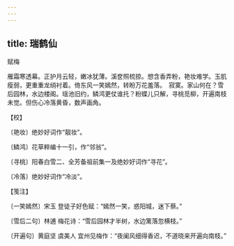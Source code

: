 ```yaml
---
---
---
```

title: 瑞鹤仙
---



赋梅





雁霜寒透幕。正护月云轻，嫩冰犹薄。溪奁照梳掠。想含香弄粉，艳妆难学。玉肌瘦弱，更重重龙绡衬着。倚东风一笑嫣然，转盼万花羞落。　寂寞。家山何在？雪后园林，水边楼阁。瑶池旧约，鳞鸿更仗谁托？粉蝶儿只解，寻桃觅柳，开遍南枝未觉。但伤心冷落黄昏，数声画角。





【校】


〔艳妆〕绝妙好词作“靓妆”。

〔鳞鸿〕花草粹编十一引，作“邻翁”。

〔寻桃〕阳春白雪二、全芳备祖前集一及绝妙好词作“寻花”。

〔冷落〕绝妙好词作“冷淡”。





【笺注】


〔一笑嫣然〕宋玉 登徒子好色赋：“嫣然一笑，惑阳城，迷下蔡。”

〔雪后二句〕林逋 梅花诗：“雪后园林才半树，水边篱落忽横枝。”

〔开遍句〕黄庭坚 虞美人 宜州见梅作：“夜阑风细得香迟，不道晓来开遍向南枝。”